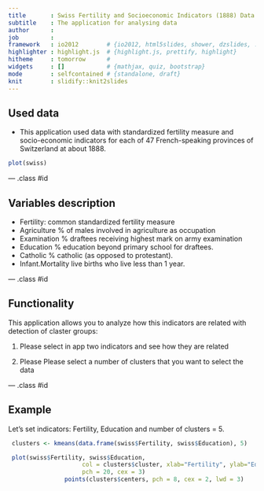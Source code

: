 ```yaml
---
title       : Swiss Fertility and Socioeconomic Indicators (1888) Data
subtitle    : The application for analysing data
author      : 
job         : 
framework   : io2012        # {io2012, html5slides, shower, dzslides, ...}
highlighter : highlight.js  # {highlight.js, prettify, highlight}
hitheme     : tomorrow      # 
widgets     : []            # {mathjax, quiz, bootstrap}
mode        : selfcontained # {standalone, draft}
knit        : slidify::knit2slides
---
```


##  Used data
- This application used data with standardized fertility measure and socio-economic indicators for each of 47
French-speaking provinces of Switzerland at about 1888.
```r
plot(swiss)
```


--- .class #id 

## Variables description

        
- Fertility: common standardized fertility measure
- Agriculture % of males involved in agriculture as occupation
- Examination % draftees receiving highest mark on army examination
- Education % education beyond primary school for draftees.
- Catholic % catholic (as opposed to protestant).
- Infant.Mortality live births who live less than 1 year.


--- .class #id 

## Functionality

This application allows you to analyze how this indicators are related with detection of claster groups: 

1. Please select in app two indicators and see how they are related

2. Please Please select a number of clusters that you want to select the data



--- .class #id 

## Example 
Let's set indicators: Fertility, Education and number of clusters = 5.
```r
 clusters <- kmeans(data.frame(swiss$Fertility, swiss$Education), 5)

 plot(swiss$Fertility, swiss$Education,
                     col = clusters$cluster, xlab="Fertility", ylab="Education",
                     pch = 20, cex = 3)
                points(clusters$centers, pch = 8, cex = 2, lwd = 3)

```



